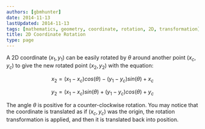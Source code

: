 ```yaml
---
authors: [gbmhunter]
date: 2014-11-13
lastUpdated: 2014-11-13
tags: [mathematics, geometry, coordinate, rotation, 2D, transformation]
title: 2D Coordinate Rotation
type: page
---
```


<WarningIsNotes />

A 2D coordinate $(x_1, y_1)$ can be easily rotated by $\theta$ around another point $(x_c, y_c)$ to give the new rotated point $(x_2, y_2)$ with the equation:

$$
x_2 = (x_1 - x_c) cos(\theta) - (y_1 - y_c) sin(\theta) + x_c
$$

$$
y_2 = (x_1 - x_c) sin(\theta) + (y_1 - y_c) cos(\theta) + y_c
$$

The angle $\theta$ is positive for a counter-clockwise rotation. You may notice that the coordinate is translated as if $(x_c, y_c)$ was the origin, the rotation transformation is applied, and then it is translated back into position.
